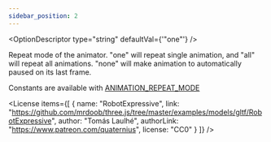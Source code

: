 ```yaml
---
sidebar_position: 2
---
```



<OptionDescriptor type="string" defaultVal={'"one"'} />

Repeat mode of the animator.
"one" will repeat single animation, and "all" will repeat all animations.
"none" will make animation to automatically paused on its last frame.

Constants are available with [ANIMATION_REPEAT_MODE](/docs/api/ANIMATION_REPEAT_MODE)

<div className="columns">
  <div className="column is-6">
    <View3D
      src="/egjs-view3d/model/RobotExpressive.glb"
      animationRepeatMode={"one"}
      showExampleCode />
  </div>
  <div className="column is-6">
    <View3D
      src="/egjs-view3d/model/RobotExpressive.glb"
      animationRepeatMode={"all"}
      showExampleCode />
  </div>
</div>
<div className="columns">
  <div className="column is-6">
    <View3D
      src="/egjs-view3d/model/RobotExpressive.glb"
      animationRepeatMode={"none"}
      showExampleCode />
  </div>
  <div className="column is-6"></div>
</div>

<License items={[
  {
    name: "RobotExpressive",
    link: "https://github.com/mrdoob/three.js/tree/master/examples/models/gltf/RobotExpressive",
    author: "Tomás Laulhé",
    authorLink: "https://www.patreon.com/quaternius",
    license: "CC0"
  }
]} />
